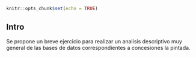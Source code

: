


```r
knitr::opts_chunk$set(echo = TRUE)
```

## Intro

Se propone un breve ejercicio para realizar un analisis descriptivo muy general de las bases de datos correspondientes a concesiones la pintada. 

